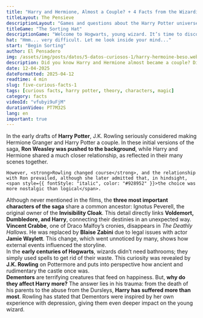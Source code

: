 ```yaml
---
title: "Harry and Hermione, Almost a Couple? + 4 Facts from the Wizarding World"
titleLayout: The Pensieve
descriptionLayout: "Games and questions about the Harry Potter universe"
titleGame: "The Sorting Hat"
descriptionGame: "Welcome to Hogwarts, young wizard. It’s time to discover your house..."
hat: "Hmm... very difficult. Let me look inside your mind..."
start: "Begin Sorting"
author: El Pensadero
img: /assets/img/posts/datos/5-datos-curiosos-1/harry-hermoine-beso.webp
description: Did you know Harry and Hermione almost became a couple? Discover 5 surprising facts about the magical world that will make you rethink everything.
date: 12-04-2025
dateFormatted: 2025-04-12
readtime: 4 min
slug: five-curious-facts-1
tags: [curious facts, harry potter, theory, characters, magic]
category: facts
videoId: "vfubyi9uFjM"
durationVideo: PT7M32S
lang: en
important: true
---
```



<Article>
  <Section title="💘1. Harry and Hermione: The True Romance?">
    In the early drafts of <b>Harry Potter</b>, <span style={{ color: "#928952", fontWeight: "bold" }}>J.K. Rowling seriously considered</span> making Hermione Granger and Harry Potter a couple. In these initial versions of the saga, <strong>Ron Weasley was pushed to the background</strong>, while Harry and Hermione shared a <span style={{ color: "#928952" }}>much closer relationship</span>, as reflected in their many scenes together.

    However, <strong>Rowling changed course</strong>, and the relationship with Ron prevailed, although she later admitted that, in hindsight, <span style={{ fontStyle: "italic", color: "#928952" }}>the choice was more nostalgic than logical</span>.
  </Section>
  <Section title="🧬2. The Hidden Connection Between Voldemort, Dumbledore, and Harry">
    Although never mentioned in the films, the <strong>three most important characters of the saga</strong> share a common ancestor: <span style={{ color: "#928952", fontWeight: "bold" }}>Ignotus Peverell</span>, the original owner of the <strong>Invisibility Cloak</strong>. This detail directly links <strong>Voldemort, Dumbledore, and Harry</strong>, <span style={{ color: "#928952" }}>connecting their destinies in an unexpected way</span>.
  </Section>
  <Section title="🎭3. An Actor Was Replaced Without Anyone Noticing">
    <strong>Vincent Crabbe</strong>, one of Draco Malfoy’s cronies, disappears in <em>The Deathly Hallows</em>. He was replaced by <strong>Blaise Zabini</strong> due to <span style={{ color: "#928952" }}>legal issues with actor</span> <strong>Jamie Waylett</strong>. This change, which went unnoticed by many, <span style={{ color: "#928952" }}>shows how external events influenced the storyline</span>.
  </Section>
  <Section title="🚽4. Hogwarts Didn't Always Have Bathrooms">
    In the <strong>early centuries of Hogwarts</strong>, wizards didn’t need bathrooms; they simply <span style={{ color: "#928952" }}>used spells to get rid of their waste</span>. This curiosity was revealed by <strong>J.K. Rowling</strong> on Pottermore and <span style={{ fontStyle: "italic", color: "#928952" }}>puts into perspective how ancient and rudimentary the castle once was</span>.
  </Section>
  <Section title="😔5. Why Do Dementors Affect Harry So Much?">
    <strong>Dementors</strong> are terrifying creatures that feed on happiness. But, <strong>why do they affect Harry more?</strong> The answer lies in his trauma: from the <span style={{ color: "#928952" }}>death of his parents</span> to the <span style={{ color: "#928952" }}>abuse from the Dursleys</span>, <strong>Harry has suffered more than most</strong>. Rowling has stated that Dementors were inspired by her own <span style={{ fontStyle: "italic", color: "#928952" }}>experience with depression</span>, giving them even deeper impact on the young wizard.
  </Section>
</Article>
